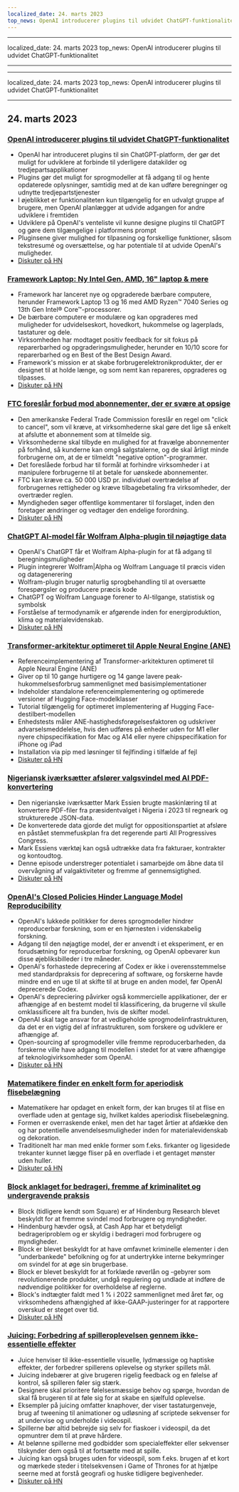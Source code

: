 ```yaml
---
localized_date: 24. marts 2023
top_news: OpenAI introducerer plugins til udvidet ChatGPT-funktionalitet
---
```


---

localized_date: 24. marts 2023
top_news: OpenAI introducerer plugins til udvidet ChatGPT-funktionalitet

---

---

localized_date: 24. marts 2023
top_news: OpenAI introducerer plugins til udvidet ChatGPT-funktionalitet

---



<CallToAction />

<Steps>

## 24. marts 2023

### [OpenAI introducerer plugins til udvidet ChatGPT-funktionalitet](https://openai.com/blog/chatgpt-plugins)

- OpenAI har introduceret plugins til sin ChatGPT-platform, der gør det muligt for udviklere at forbinde til yderligere datakilder og tredjepartsapplikationer
- Plugins gør det muligt for sprogmodeller at få adgang til og hente opdaterede oplysninger, samtidig med at de kan udføre beregninger og udnytte tredjepartstjenester
- I øjeblikket er funktionaliteten kun tilgængelig for en udvalgt gruppe af brugere, men OpenAI planlægger at udvide adgangen for andre udviklere i fremtiden
- Udviklere på OpenAI's venteliste vil kunne designe plugins til ChatGPT og gøre dem tilgængelige i platformens prompt
- Pluginsene giver mulighed for tilpasning og forskellige funktioner, såsom tekstresumé og oversættelse, og har potentiale til at udvide OpenAI's muligheder.
- [Diskuter på HN](http://news.ycombinator.com/item?id=35277677)

### [Framework Laptop: Ny Intel Gen, AMD, 16" laptop & mere](https://frame.work/)

- Framework har lanceret nye og opgraderede bærbare computere, herunder Framework Laptop 13 og 16 med AMD Ryzen™ 7040 Series og 13th Gen Intel® Core™-processorer.
- De bærbare computere er modulære og kan opgraderes med muligheder for udvidelseskort, hovedkort, hukommelse og lagerplads, tastaturer og dele.
- Virksomheden har modtaget positiv feedback for sit fokus på reparerbarhed og opgraderingsmuligheder, herunder en 10/10 score for reparerbarhed og en Best of the Best Design Award.
- Framework's mission er at skabe forbrugerelektronikprodukter, der er designet til at holde længe, og som nemt kan repareres, opgraderes og tilpasses.
- [Diskuter på HN](http://news.ycombinator.com/item?id=35277660)

### [FTC foreslår forbud mod abonnementer, der er svære at opsige](https://www.theverge.com/2023/3/23/23652373/ftc-click-to-cancel-subscription-service-dark-patterns-ban)

- Den amerikanske Federal Trade Commission foreslår en regel om "click to cancel", som vil kræve, at virksomhederne skal gøre det lige så enkelt at afslutte et abonnement som at tilmelde sig.
- Virksomhederne skal tilbyde en mulighed for at fravælge abonnementer på forhånd, så kunderne kan omgå salgstalerne, og de skal årligt minde forbrugerne om, at de er tilmeldt "negative option"-programmer.
- Det foreslåede forbud har til formål at forhindre virksomheder i at manipulere forbrugerne til at betale for uønskede abonnementer.
- FTC kan kræve ca. 50 000 USD pr. individuel overtrædelse af forbrugernes rettigheder og kræve tilbagebetaling fra virksomheder, der overtræder reglen.
- Myndigheden søger offentlige kommentarer til forslaget, inden den foretager ændringer og vedtager den endelige forordning.
- [Diskuter på HN](http://news.ycombinator.com/item?id=35274519)

### [ChatGPT AI-model får Wolfram Alpha-plugin til nøjagtige data](https://writings.stephenwolfram.com/2023/03/chatgpt-gets-its-wolfram-superpowers/)

- OpenAI's ChatGPT får et Wolfram Alpha-plugin for at få adgang til beregningsmuligheder
- Plugin integrerer Wolfram|Alpha og Wolfram Language til præcis viden og datagenerering
- Wolfram-plugin bruger naturlig sprogbehandling til at oversætte forespørgsler og producere præcis kode
- ChatGPT og Wolfram Language forener to AI-tilgange, statistisk og symbolsk
- Forståelse af termodynamik er afgørende inden for energiproduktion, klima og materialevidenskab.
- [Diskuter på HN](http://news.ycombinator.com/item?id=35277925)

### [Transformer-arkitektur optimeret til Apple Neural Engine (ANE)](https://github.com/apple/ml-ane-transformers)

- Referenceimplementering af Transformer-arkitekturen optimeret til Apple Neural Engine (ANE)
- Giver op til 10 gange hurtigere og 14 gange lavere peak-hukommelsesforbrug sammenlignet med basisimplementationer
- Indeholder standalone referenceimplementering og optimerede versioner af Hugging Face-modelklasser
- Tutorial tilgængelig for optimeret implementering af Hugging Face-destilbert-modellen
- Enhedstests måler ANE-hastighedsforøgelsesfaktoren og udskriver advarselsmeddelelse, hvis den udføres på enheder uden for M1 eller nyere chipspecifikation for Mac og A14 eller nyere chipspecifikation for iPhone og iPad
- Installation via pip med løsninger til fejlfinding i tilfælde af fejl
- [Diskuter på HN](http://news.ycombinator.com/item?id=35282325)

### [Nigeriansk iværksætter afslører valgsvindel med AI PDF-konvertering](https://markessien.com/posts/drama_of_transcription/)

- Den nigerianske iværksætter Mark Essien brugte maskinlæring til at konvertere PDF-filer fra præsidentvalget i Nigeria i 2023 til regneark og strukturerede JSON-data.
- De konverterede data gjorde det muligt for oppositionspartiet at afsløre en påstået stemmefuskplan fra det regerende parti All Progressives Congress.
- Mark Essiens værktøj kan også udtrække data fra fakturaer, kontrakter og kontoudtog.
- Denne episode understreger potentialet i samarbejde om åbne data til overvågning af valgaktiviteter og fremme af gennemsigtighed.
- [Diskuter på HN](http://news.ycombinator.com/item?id=35272227)

### [OpenAI's Closed Policies Hinder Language Model Reproducibility](https://aisnakeoil.substack.com/p/openais-policies-hinder-reproducible)

- OpenAI's lukkede politikker for deres sprogmodeller hindrer reproducerbar forskning, som er en hjørnesten i videnskabelig forskning.
- Adgang til den nøjagtige model, der er anvendt i et eksperiment, er en forudsætning for reproducerbar forskning, og OpenAI opbevarer kun disse øjebliksbilleder i tre måneder.
- OpenAI's forhastede deprecering af Codex er ikke i overensstemmelse med standardpraksis for deprecering af software, og forskerne havde mindre end en uge til at skifte til at bruge en anden model, før OpenAI deprecerede Codex.
- OpenAI's depreciering påvirker også kommercielle applikationer, der er afhængige af en bestemt model til klassificering, da brugerne vil skulle omklassificere alt fra bunden, hvis de skifter model.
- OpenAI skal tage ansvar for at vedligeholde sprogmodelinfrastrukturen, da det er en vigtig del af infrastrukturen, som forskere og udviklere er afhængige af.
- Open-sourcing af sprogmodeller ville fremme reproducerbarheden, da forskerne ville have adgang til modellen i stedet for at være afhængige af teknologivirksomheder som OpenAI.
- [Diskuter på HN](http://news.ycombinator.com/item?id=35269304)

### [Matematikere finder en enkelt form for aperiodisk flisebelægning](https://www.newscientist.com/article/2365363-mathematicians-discover-shape-that-can-tile-a-wall-and-never-repeat/)

- Matematikere har opdaget en enkelt form, der kan bruges til at flise en overflade uden at gentage sig, hvilket kaldes aperiodisk flisebelægning.
- Formen er overraskende enkel, men det har taget årtier at afdække den og har potentielle anvendelsesmuligheder inden for materialevidenskab og dekoration.
- Traditionelt har man med enkle former som f.eks. firkanter og ligesidede trekanter kunnet lægge fliser på en overflade i et gentaget mønster uden huller.
- [Diskuter på HN](http://news.ycombinator.com/item?id=35273707)

### [Block anklaget for bedrageri, fremme af kriminalitet og undergravende praksis](https://hindenburgresearch.com/block/)

- Block (tidligere kendt som Square) er af Hindenburg Research blevet beskyldt for at fremme svindel mod forbrugere og myndigheder.
- Hindenburg hævder også, at Cash App har et betydeligt bedrageriproblem og er skyldig i bedrageri mod forbrugere og myndigheder.
- Block er blevet beskyldt for at have omfavnet kriminelle elementer i den "underbankede" befolkning og for at undertrykke interne bekymringer om svindel for at øge sin brugerbase.
- Block er blevet beskyldt for at forklæde røverlån og -gebyrer som revolutionerende produkter, undgå regulering og undlade at indføre de nødvendige politikker for overholdelse af reglerne.
- Block's indtægter faldt med 1 % i 2022 sammenlignet med året før, og virksomhedens afhængighed af ikke-GAAP-justeringer for at rapportere overskud er steget over tid.
- [Diskuter på HN](http://news.ycombinator.com/item?id=35273782)

### [Juicing: Forbedring af spilleroplevelsen gennem ikke-essentielle effekter](https://garden.bradwoods.io/notes/design/juice)

- Juice henviser til ikke-essentielle visuelle, lydmæssige og haptiske effekter, der forbedrer spillerens oplevelse og styrker spillets mål.
- Juicing indebærer at give brugeren rigelig feedback og en følelse af kontrol, så spilleren føler sig stærk.
- Designere skal prioritere følelsesmæssige behov og spørge, hvordan de skal få brugeren til at føle sig for at skabe en sjælfuld oplevelse.
- Eksempler på juicing omfatter knaphover, der viser tastaturgenveje, brug af tweening til animationer og udløsning af scriptede sekvenser for at undervise og underholde i videospil.
- Spillerne bør altid bebrejde sig selv for fiaskoer i videospil, da det opmuntrer dem til at prøve hårdere.
- At belønne spillerne med godbidder som specialeffekter eller sekvenser tilskynder dem også til at fortsætte med at spille.
- Juicing kan også bruges uden for videospil, som f.eks. brugen af et kort og mærkede steder i titelsekvensen i Game of Thrones for at hjælpe seerne med at forstå geografi og huske tidligere begivenheder.
- [Diskuter på HN](http://news.ycombinator.com/item?id=35273139)

</Steps>
